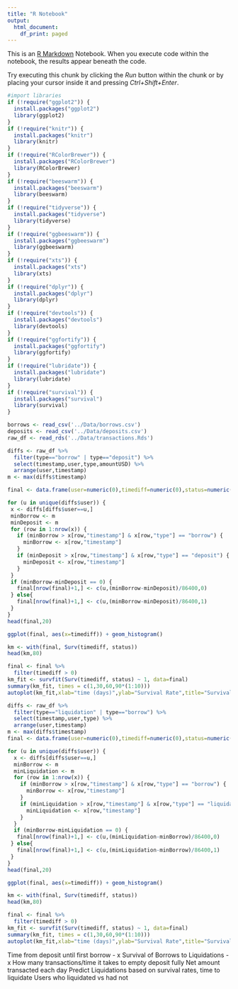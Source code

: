 ```yaml
---
title: "R Notebook"
output:
  html_document:
    df_print: paged
---
```


This is an [R Markdown](http://rmarkdown.rstudio.com) Notebook. When you execute code within the notebook, the results appear beneath the code. 

Try executing this chunk by clicking the *Run* button within the chunk or by placing your cursor inside it and pressing *Ctrl+Shift+Enter*. 

```r
#import libraries
if (!require("ggplot2")) {
  install.packages("ggplot2")
  library(ggplot2)
}
if (!require("knitr")) {
  install.packages("knitr")
  library(knitr)
}
if (!require("RColorBrewer")) {
  install.packages("RColorBrewer")
  library(RColorBrewer)
}
if (!require("beeswarm")) {
  install.packages("beeswarm")
  library(beeswarm)
}
if (!require("tidyverse")) {
  install.packages("tidyverse")
  library(tidyverse)
}
if (!require("ggbeeswarm")) {
  install.packages("ggbeeswarm")
  library(ggbeeswarm)
}
if (!require("xts")) {
  install.packages("xts")
  library(xts)
}
if (!require("dplyr")) {
  install.packages("dplyr")
  library(dplyr)
}
if (!require("devtools")) {
  install.packages("devtools")
  library(devtools)
}
if (!require("ggfortify")) {
  install.packages("ggfortify")
  library(ggfortify)
}
if (!require("lubridate")) {
  install.packages("lubridate")
  library(lubridate)
}
if (!require("survival")) {
  install.packages("survival")
  library(survival)
}
```

```r
borrows <- read_csv('../Data/borrows.csv')
deposits <- read_csv('../Data/deposits.csv')
raw_df <- read_rds('../Data/transactions.Rds')
```

```r
diffs <- raw_df %>% 
  filter(type=="borrow" | type=="deposit") %>%
  select(timestamp,user,type,amountUSD) %>%
  arrange(user,timestamp)
m <- max(diffs$timestamp)

final <- data.frame(user=numeric(0),timediff=numeric(0),status=numeric(0))

for (u in unique(diffs$user)) {
 x <- diffs[diffs$user==u,]
 minBorrow <- m
 minDeposit <- m
 for (row in 1:nrow(x)) {
   if (minBorrow > x[row,"timestamp"] & x[row,"type"] == "borrow") {
     minBorrow <- x[row,"timestamp"]
   }
   if (minDeposit > x[row,"timestamp"] & x[row,"type"] == "deposit") {
     minDeposit <- x[row,"timestamp"]
   }
 }
 if (minBorrow-minDeposit == 0) {
   final[nrow(final)+1,] <- c(u,(minBorrow-minDeposit)/86400,0)
 } else{
   final[nrow(final)+1,] <- c(u,(minBorrow-minDeposit)/86400,1)
 }
}
head(final,20)
```

```r
ggplot(final, aes(x=timediff)) + geom_histogram()
```

```r
km <- with(final, Surv(timediff, status))
head(km,80)
```

```r
final <- final %>%
  filter(timediff > 0)
km_fit <- survfit(Surv(timediff, status) ~ 1, data=final)
summary(km_fit, times = c(1,30,60,90*(1:10)))
autoplot(km_fit,xlab="time (days)",ylab="Survival Rate",title="Survival Rate of Deposit before the first Borrow")
```

```r
diffs <- raw_df %>% 
  filter(type=="liquidation" | type=="borrow") %>%
  select(timestamp,user,type) %>%
  arrange(user,timestamp)
m <- max(diffs$timestamp)
final <- data.frame(user=numeric(0),timediff=numeric(0),status=numeric(0))

for (u in unique(diffs$user)) {
  x <- diffs[diffs$user==u,]
  minBorrow <- m
  minLiquidation <- m
  for (row in 1:nrow(x)) {
    if (minBorrow > x[row,"timestamp"] & x[row,"type"] == "borrow") {
      minBorrow <- x[row,"timestamp"]
    }
    if (minLiquidation > x[row,"timestamp"] & x[row,"type"] == "liquidation") {
      minLiquidation <- x[row,"timestamp"]
    }
  }
  if (minBorrow-minLiquidation == 0) {
   final[nrow(final)+1,] <- c(u,(minLiquidation-minBorrow)/86400,0)
 } else{
   final[nrow(final)+1,] <- c(u,(minLiquidation-minBorrow)/86400,1)
 }
}
head(final,20)
```

```r
ggplot(final, aes(x=timediff)) + geom_histogram()
```

```r
km <- with(final, Surv(timediff, status))
head(km,80)
```

```r
final <- final %>%
  filter(timediff > 0)
km_fit <- survfit(Surv(timediff, status) ~ 1, data=final)
summary(km_fit, times = c(1,30,60,90*(1:10)))
autoplot(km_fit,xlab="time (days)",ylab="Survival Rate",title="Survival Rate of Borrow before the first Liquidation")
```


Time from deposit until first borrow - x
Survival of Borrows to Liquidations - x
How many transactions/time it takes to empty deposit fully
Net amount transacted each day
Predict Liquidations based on survival rates, time to liquidate
Users who liquidated vs had not
